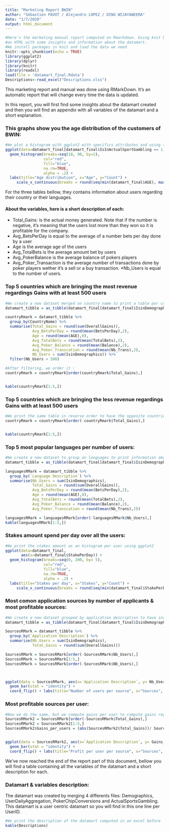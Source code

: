 ---
title: "Marketing Report BWIN"
author: "Sébastien PAVOT / Alejandro LOPEZ / DINU WIJAYAWEERA"
date: "1/7/2020"
output: html_document
---
```{r setup, include=FALSE}
#Here's the marketing manual report computed on Rmarkdown. Using knit button, you will have an output as
#an HTML with some insights and information about the datamart.
#We install packages in knit and load the data we need
knitr::opts_chunk$set(echo = TRUE)
library(ggplot2)
library(dplyr)
library(knitr)
library(readxl)
load(file = 'datamart_final.Rdata')
Descriptions<-read_excel("Descriptions.xlsx")


```
This marketing report and manual was done using RMarkDown. It's an automatic report that will change every time the data is updated. 

In this report, you will first find some insights about the datamart created and then you will find an appendix with all variables of the datamart and a short explanation.




### This graphs show you the age distribution of the customers of BWIN:


```{r, echo = FALSE}
#We plot a histogram with ggplot2 with specifics attributes and using the flag column:
ggplot(data=datamart_final[datamart_final$IsInActualSportGambling == 1,], aes(x=datamart_final$AGE[datamart_final$IsInActualSportGambling == 1])) + 
  geom_histogram(breaks=seq(18, 90, by=2), 
                 col="red", 
                 fill="blue",
                 na.rm=TRUE,
                 alpha = .2) + 
  labs(title="Age distribution", x="Age", y="Count") + 
     scale_x_continuous(breaks = round(seq(min(datamart_final$AGE), max(datamart_final$AGE), by = 5))) 

```

For the three tables bellow, they contains information about users regarding their country or their languages. 

#### About the variables, here is a short description of each:

* Total_Gains: is the actual money generated. Note that if the number is negative, it's meaning that the users lost more than they won so it is profitable for the company.
* Avg_BetsPerDay is equal to the average of a number bets per day done by a user
* Age is the average age of the users
* Avg_TotalBets is the average amount bet by users
* Avg_PokerBalance is the average balance of pokers players
* Avg_Poker_Transaction is the average number of transactions done by poker players wether it's a sell or a buy transaction.
*Nb_Users is equal to the number of users.


### Top 5 countries which are bringing the most revenue regardings Gains with at least 500 users
```{r, echo = FALSE}
#We create a new dataset merged on country name to print a table per country
datamart_tibble = as_tibble(datamart_final[datamart_final$IsinDemographics == 1,])

countryRmark = datamart_tibble %>%
  group_by(CountryName) %>% 
  summarise(Total_Gains = round(sum(OverallGains)),
            Avg_BetsPerDay = round(mean(BetsPerDay),2),
            Age = round(mean(AGE),0),
            Avg_TotalBets = round(mean(TotalBets),2), 
            Avg_Poker_Balance = round(mean(Balance),2), 
            Avg_Poker_Transcation = round(mean(Nb_Trans),2), 
            Nb_Users = sum(IsinDemographics)) %>%
  filter(Nb_Users > 500)

#After filtering, we order it :
countryRmark = countryRmark[order(countryRmark$Total_Gains),]


kable(countryRmark[1:5,])

```



### Top 5 countries which are bringing the less revenue regardings Gains with at least 500 users
```{r, echo = FALSE}
#We print the same table in reverse order to have the opposite countries that less profitable
countryRmark = countryRmark[order(-countryRmark$Total_Gains),]


kable(countryRmark[1:5,])
```


### Top 5 most popular languages per number of users:
```{r, echo = FALSE}
#We create a new dataset to group on languages to print information about languages
datamart_tibble = as_tibble(datamart_final[datamart_final$IsinDemographics == 1,])

languagesRMark = datamart_tibble %>%
  group_by(`Language Description`) %>% 
  summarise(Nb_Users = sum(IsinDemographics),
            Total_Gains = round(sum(OverallGains)),
            Avg_BetsPerDay = round(mean(BetsPerDay),2),
            Age = round(mean(AGE),0),
            Avg_TotalBets = round(mean(TotalBets),2), 
            Avg_Poker_Balance = round(mean(Balance),2), 
            Avg_Poker_Transcation = round(mean(Nb_Trans),2)) 

languagesRMark = languagesRMark[order(-languagesRMark$Nb_Users),]
kable(languagesRMark[1:5,])

```



### Stakes amount spend per day over all the users:

```{r, echo = FALSE}
#We print the stakes amount as an histogram per user using ggplot2
ggplot(data=datamart_final,
       aes(x=datamart_final$StakePerDay)) + 
  geom_histogram(breaks=seq(0, 200, by= 5), 
                 col="red", 
                 fill="blue",
                 na.rm=TRUE,
                 alpha = .2) + 
  labs(title="Stakes per day", x="Stakes", y="Count") + 
     scale_x_continuous(breaks = round(seq(min(datamart_final$StakePerDay), max(datamart_final$StakePerDay), by = 20))) 
```




### Most comon application sources by number of applicants & most profitable sources:

```{r, echo = FALSE}
#We create a new dataset grouped by application description to have insights about sources
datamart_tibble = as_tibble(datamart_final[datamart_final$IsinDemographics == 1,])

SourcesRMark = datamart_tibble %>%
  group_by(`Application Description`) %>% 
  summarise(Nb_Users = sum(IsinDemographics),
            Total_Gains = round(sum(OverallGains)))

SourcesRMark = SourcesRMark[order(-SourcesRMark$Nb_Users),]
SourcesRMark = SourcesRMark[1:5,]
SourcesRMark = SourcesRMark[order(-SourcesRMark$Nb_Users),]



ggplot(data = SourcesRMark, aes(x=`Application Description`, y= Nb_Users)) + 
  geom_bar(stat = "identity") +
  coord_flip() + labs(title="Number of users per source", x="Sources", y="Number of users")
```

### Most profitable sources per user:

```{r, echo = FALSE}
#Now we do the same, but we compute gains per user to compute gains regarding the sources
SourcesRMark2 = SourcesRMark[order(-SourcesRMark$Total_Gains),]
SourcesRMark2 = SourcesRMark2[1:5,]
SourcesRMark2$Gains_per_users = (abs(SourcesRMark2$Total_Gains))/ SourcesRMark2$Nb_Users


ggplot(data = SourcesRMark2, aes(x=`Application Description`, y= Gains_per_users)) + 
  geom_bar(stat = "identity") +
  coord_flip() + labs(title="Profit per user per source", x="Sources", y="Profit per user")

```


We've now reached the end of the report part of this document, bellow you will find a table containing all the variables of the datamart and a short description for each.

### Datamart & variables description:

The datamart was created by merging 4 differents files: Demographics, UserDailyAggregation,
PokerChipConversions and ActualSportsGambling. This datamart is a user centric datamart so you will find in this one line per UserID.

```{r,  echo = FALSE}
#We print the description of the datamart computed in an excel before
kable(Descriptions)
```

